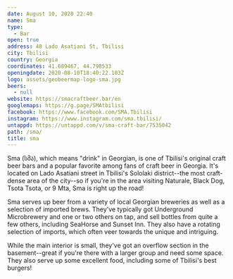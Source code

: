 ```yaml
---
date: August 10, 2020 22:40
name: Sma
type:
  - Bar
open: true
address: 48 Lado Asatiani St, Tbilisi
city: Tbilisi
country: Georgia
coordinates: 41.689467, 44.798533
openingdate: 2020-08-10T18:40:22.103Z
logo: assets/geobeermap-logo-sma.jpg
beers:
  - null
website: https://smacraftbeer.bar/en
googlemaps: https://g.page/SMAtbilisi
facebook: https://www.facebook.com/SMA.Tbilisi
instagram: https://www.instagram.com/sma.tbilisi/
untappd: https://untappd.com/v/sma-craft-bar/7535042
path: /sma/
title: sma
---
```


Sma (სმა), which means "drink" in Georgian, is one of Tbilisi's original craft beer bars and a popular favorite among fans of craft beer in Georgia. It's located on Lado Asatiani street in Tbilisi's Sololaki district--the most craft-dense area of the city--so if you're in the area visiting Naturale, Black Dog, Tsota Tsota, or 9 Mta, Sma is right up the road!

Sma serves up beer from a variety of local Georgian breweries as well as a selection of imported brews. They've typically got Underground Microbrewery and one or two others on tap, and sell bottles from quite a few others, including SeaHorse and Sunset Inn. They also have a rotating selection of imports, which often veer towards the unique and intriguing.

While the main interior is small, they've got an overflow section in the basement--great if you're there with a larger group and need some space. They also serve up some excellent food, including some of Tbilisi's best burgers!
